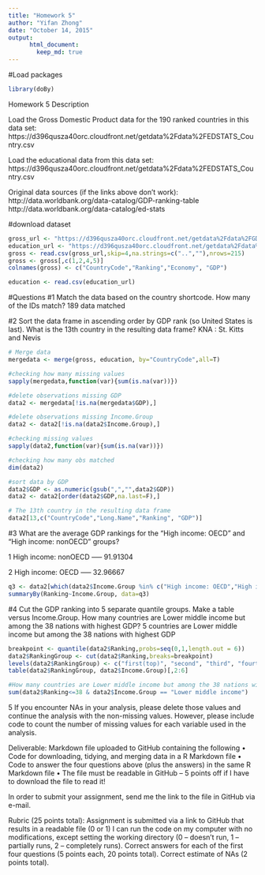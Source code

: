 ```yaml
---
title: "Homework 5"
author: "Yifan Zhong"
date: "October 14, 2015"
output:  
      html_document:  
        keep_md: true  
---
```

#Load packages

```r
library(doBy)
```

Homework 5 Description

Load the Gross Domestic Product data for the 190 ranked countries in this data set: 
https://d396qusza40orc.cloudfront.net/getdata%2Fdata%2FEDSTATS_Country.csv 

Load the educational data from this data set: 
https://d396qusza40orc.cloudfront.net/getdata%2Fdata%2FEDSTATS_Country.csv 

Original data sources (if the links above don’t work): 
http://data.worldbank.org/data-catalog/GDP-ranking-table 
http://data.worldbank.org/data-catalog/ed-stats 

#download dataset
```r
gross_url <- "https://d396qusza40orc.cloudfront.net/getdata%2Fdata%2FGDP.csv "
education_url <- "https://d396qusza40orc.cloudfront.net/getdata%2Fdata%2FEDSTATS_Country.csv"
gross <- read.csv(gross_url,skip=4,na.strings=c("..",""),nrows=215)
gross <- gross[,c(1,2,4,5)]
colnames(gross) <- c("CountryCode","Ranking","Economy", "GDP")

education <- read.csv(education_url)
```

#Questions
#1	Match the data based on the country shortcode. How many of the IDs match?
189 data matched

#2	Sort the data frame in ascending order by GDP rank (so United States is last). What is the 13th country in the resulting data frame?
KNA : St. Kitts and Nevis   

```r
# Merge data
mergedata <- merge(gross, education, by="CountryCode",all=T)

#checking how many missing values
sapply(mergedata,function(var){sum(is.na(var))})

#delete observations missing GDP
data2 <- mergedata[!is.na(mergedata$GDP),]

#delete observations missing Income.Group
data2 <- data2[!is.na(data2$Income.Group),]

#checking missing values
sapply(data2,function(var){sum(is.na(var))})

#checking how many obs matched
dim(data2)

#sort data by GDP
data2$GDP <- as.numeric(gsub(",","",data2$GDP))
data2 <- data2[order(data2$GDP,na.last=F),]

# The 13th country in the resulting data frame
data2[13,c("CountryCode","Long.Name","Ranking", "GDP")]
```

#3	What are the average GDP rankings for the "High income: OECD" and "High income: nonOECD" groups? 
       

1 High income: nonOECD  -----  91.91304

2 High income: OECD ----- 32.96667

```r
q3 <- data2[which(data2$Income.Group %in% c("High income: OECD","High income: nonOECD" )),]
summaryBy(Ranking~Income.Group, data=q3)
```

#4	Cut the GDP ranking into 5 separate quantile groups. Make a table versus Income.Group. How many countries are Lower middle income but among the 38 nations with highest GDP?
5 countries are Lower middle income but among the 38 nations with highest GDP

```r
breakpoint <- quantile(data2$Ranking,probs=seq(0,1,length.out = 6))
data2$RankingGroup <- cut(data2$Ranking,breaks=breakpoint)
levels(data2$RankingGroup) <- c("first(top)", "second", "third", "fourth", "fifth")
table(data2$RankingGroup, data2$Income.Group)[,2:6]

#How many countries are Lower middle income but among the 38 nations with highest GDP?
sum(data2$Ranking<=38 & data2$Income.Group == "Lower middle income")
```

5	If you encounter NAs in your analysis, please delete those values and continue the analysis with the non-missing values. However, please include code to count the number of missing values for each variable used in the analysis.


Deliverable: Markdown file uploaded to GitHub containing the following 
•	Code for downloading, tidying, and merging data in a R Markdown file
•	Code to answer the four questions above (plus the answers) in the same R Markdown file
•	The file must be readable in GitHub – 5 points off if I have to download the file to read it!

In order to submit your assignment, send me the link to the file in GitHub via e-mail.

Rubric (25 points total):
Assignment is submitted via a link to GitHub that results in a readable file (0 or 1)
I can run the code on my computer with no modifications, except setting the working directory (0 – doesn’t run, 1 – partially runs, 2 – completely runs).
Correct answers for each of the first four questions (5 points each, 20 points total).
Correct estimate of NAs (2 points total).


